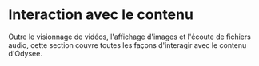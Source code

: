 # Interaction avec le contenu

Outre le visionnage de vidéos, l'affichage d'images et l'écoute de fichiers audio, cette section couvre toutes les façons d'interagir avec le contenu d'Odysee.


<div class="container" style={{ padding: 0 }}>
  <div class="row">
    <div class="col col--3 margin-bottom--lg">
      <ThumbnailCard
        title="Following"
        faIcon="fa-circle-play"
        description="Following channels and viewing their content."
        to={'/category-interaction/following'}
        thumbnail="https://placehold.co/1200x600"
      />
    </div>
    <div class="col col--3 margin-bottom--lg">
      <ThumbnailCard
        title="Fire and Slime"
        description="Fire and Slime? What?"
        to={'/category-interaction/fireandslime'}
        thumbnail="https://placehold.co/1200x600"
      />
    </div>
    <div class="col col--3 margin-bottom--lg">
      <ThumbnailCard
        title="Commenting"
        description="Odysee's comment system."
        to={'/category-interaction/commenting'}
        thumbnail="https://placehold.co/1200x600"
      />
    </div>
    <div class="col col--3 margin-bottom--lg">
      <ThumbnailCard
        title="Reposting"
        description="Want to share a video? Try reposting it."
        to={'/category-interaction/reposting'}
        thumbnail="https://placehold.co/1200x600"
      />
    </div>
    <div class="col col--3 margin-bottom--lg">
      <ThumbnailCard
        title="Notifications"
        description="The many notifications on Odysee."
        to={'/category-interaction/notifications'}
        thumbnail="https://placehold.co/1200x600"
      />
    </div>
    <div class="col col--3 margin-bottom--lg">
      <ThumbnailCard
        title="Watch History"
        description="Checking (and deleting) your watch history."
        to={'/category-interaction/watchhistory'}
        thumbnail="https://placehold.co/1200x600"
      />
    </div>
  </div>
</div>
